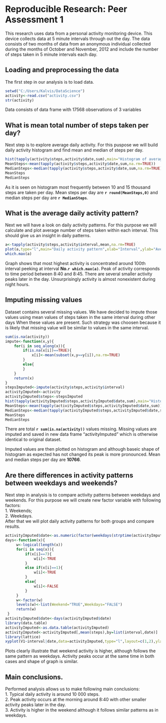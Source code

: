 Reproducible Research: Peer Assessment 1
========================================================

This research uses data from a personal activity monitoring device. This device collects data at 5 minute intervals through out the day. The data consists of two months of data from an anonymous individual collected during the months of October and November, 2012 and include the number of steps taken in 5 minute intervals each day.

## Loading and preprocessing the data
The first step in our analysis is to load data.
```r
setwd("C:/Users/Kalvis/DataScience")
activity<-read.csv("activity.csv")
str(activity)
```
Data consists of data frame with 17568 observations of  3 variables


## What is mean total number of steps taken per day?

Next step is to explore average daily activity. For this puspose we will build daily activity histogram and find mean and median of steps per day.
```r
hist(tapply(activity$steps,activity$date,sum),main="Histogram of average daily activity", xlab="Steps per day")
MeanSteps<-mean(tapply(activity$steps,activity$date,sum,na.rm=TRUE))
MedianSteps<-median(tapply(activity$steps,activity$date,sum,na.rm=TRUE))
MeanSteps
MedianSteps
```
As it is seen on histogram most frequently between 10 and 15 thousand steps are taken per day. Mean steps per day are **`r round(MeanSteps,0)`** and median steps per day are **`r MedianSteps`**.


## What is the average daily activity pattern?

Next we will have a look on daily activity patterns. For this purpose we will calculate and plot average number of steps taken within each interval. This should give us an insight in daily patterns.
```r
a<-tapply(activity$steps,activity$interval,mean,na.rm=TRUE)
plot(a,type="l",main="Daily activity pattern",xlab="Interval",ylab="Average steps")
which.max(a)
```
Graph shows that most highest activity is concentrated around 100th interval peeking at interval **No.`r which.max(a)`**. Peak of activity corresponds to time period between 8:40 and 8:45. There are several smaller activity peaks later in the day. Unsurprisingly activity is almost nonexistent during night hours.


## Imputing missing values

Dataset contains several missing values. We have decided to impute those values using mean values of steps taken in the same interval during other days When these values are present. Such strategy was choosen because it is likely that missing value will be similar to values in the same interval.
```r
sum(is.na(activity))
impute<-function(x,y){
    for(i in seq_along(x)){
        if(is.na(x[i])==TRUE){
            x[i]<-mean(subset(x,y==y[i]),na.rm=TRUE)
        }
        else{
        }
    }
    return(x)
}
stepsImputed<-impute(activity$steps,activity$interval)
activityImputed<-activity
activityImputed$steps<-stepsImputed
hist(tapply(activityImputed$steps,activityImputed$date,sum),main="Histogram of average daily activity", xlab="Steps per day")
MeanSteps<-mean(tapply(activityImputed$steps,activityImputed$date,sum))
MedianSteps<-median(tapply(activityImputed$steps,activityImputed$date,sum))
MeanSteps
MedianSteps
```
There are total **`r sum(is.na(activity))`** values missing. Missing values are imputed and saved in new data frame "activityImputed" which is otherwise identical to original dataset.  

Imputed values are then plotted on histogram and although baseic shape of histogram as expected has not changed its peak is more pronounced.
Mean and median steps per day are **10766**.


## Are there differences in activity patterns between weekdays and weekends?
Next step in analysis is to compare activity patterns between weekdays and weekends. For this purpose we will create new factor variable with following factors:  
1. Weekends;  
2. Weekdays.  
After that we will plot daily activity patterns for both groups and compare results.
```r
activityImputed$date<-as.numeric(factor(weekdays(strptime(activityImputed$date,format="%Y-%m-%d"))))
days<-function(x){
     w<-logical(length(x))
     for(i in seq(x)){
         if(x[i]==7){
             w[i]<-TRUE
         }
         else if(x[i]==1){
             w[i]<-TRUE
         }
         else{
             w[i]<-FALSE
         }
     }
     w<-factor(w)
     levels(w)<-list(Weekend="TRUE",Weekdays="FALSE")
     return(w)
 }
activityImputed$date<-days(activityImputed$date)
library(data.table)
activityImputed<-as.data.table(activityImputed)
activityImputed<-activityImputed[,mean(steps),by=list(interval,date)]
library(lattice)
xyplot(V1~interval|date,data=activityImputed,type="l",layout=c(1,2),ylab="Average steps")
```
Plots clearly illustrate that weekend activity is higher, although follows the same pattern as weekdays. Activity peaks occur at the same time in both cases and shape of graph is similar.  

## Main conclusions.
Performed analysis allows us to make following main conclusions:  
1. Typical daily activity is around 10 000 steps.  
2. Peak activity occurs at the morning around 8:40 with other smaller activity peaks later in the day.  
3. Activity is higher in the weekend although it follows similar patterns as in weekdays.

